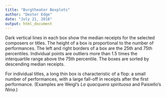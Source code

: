 ```yaml
---
title: "Burgtheater Boxplots"
author: "Dexter Edge"
date: "July 21, 2018"
output: html_document
---
```


Dark vertical lines in each box show the median receipts for the selected composers or titles. The height of a box is proportional to the number of performances. The left and right borders of a box are the 25th and 75th percentiles. Individual points are outliers more than 1.5 times the interquartile range above the 75th percentile. The boxes are sorted by descending median receipts. 

For individual titles, a long thin box is characteristic of a flop: a small number of performances, with a large fall-off in receipts after the first performance. (Examples are Weigl's *La quacquera spirituosa* and Paisiello's *Nina*.)

